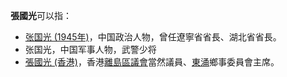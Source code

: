 '''張國光'''可以指：
* [[张国光_(1945年)|张国光 (1945年)]]，中国政治人物，曾任遼寧省省長、湖北省省長。
* 张国光，中国军事人物，武警少将
* [[張國光_(香港)|張國光 (香港)]]，香港[[離島區|離島區]][[離島區議會|議會]]當然議員、[[東涌_(香港)|東涌]]鄉事委員會主席。

{{disambig|G国光|cat=三字张姓人名消歧义}}